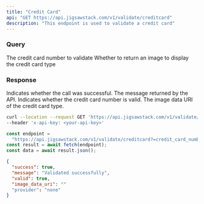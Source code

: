 ```yaml
---
title: "Credit Card"
api: "GET https://api.jigsawstack.com/v1/validate/creditcard"
description: "This endpoint is used to validate a credit card"
---
```


### Query

<ParamField query="credit_card_number" type="string" required>
  The credit card number to validate
</ParamField>

<ParamField query="get_image" type="boolean">
  Whether to return an image to display the credit card type
</ParamField>

<Snippet file="header.mdx" />

### Response

<ResponseField name="success" type="boolean">
  Indicates whether the call was successful.
</ResponseField>

<ResponseField name="message" type="string">
  The message returned by the API.
</ResponseField>

<ResponseField name="valid" type="boolean">
  Indicates whether the credit card number is valid.
</ResponseField>

<ResponseField name="image_data_uri" type="string">
  The image data URI of the credit card type.
</ResponseField>

<RequestExample>

```bash cURL
curl --location --request GET 'https://api.jigsawstack.com/v1/validate/creditcard?credit_card_number=""&get_image=false' \
--header 'x-api-key: <your-api-key>'
```

```javascript Node.js
const endpoint =
  "https://api.jigsawstack.com/v1/validate/creditcard?=credit_card_number=''";
const result = await fetch(endpoint);
const data = await result.json();
```

</RequestExample>

<ResponseExample>

```json Response
{
  "success": true,
  "message": "Validated successfully",
  "valid": true,
  "image_data_uri": ""
  "provider": "none"
}
```

</ResponseExample>
